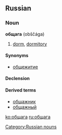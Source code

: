 ==Russian==

===Noun===
'''общага''' (obščága) {{f}}

# {{colloquial|lang=ru}} [[dorm]], [[dormitory]]

====Synonyms====
*[[общежитие]]

====Declension====
{{ru-decl-noun|обща́га|обща́ги|обща́ге|обща́гу|обща́гой|об обща́ге|обща́ги|обща́г|обща́гам|обща́ги|обща́гами|об обща́гах}}

====Derived terms====
*[[общажник]] {{pos n}}
*[[общажный]] {{pos a}}

[[Category:Russian nouns]]

[[ko:общага]]
[[ru:общага]]